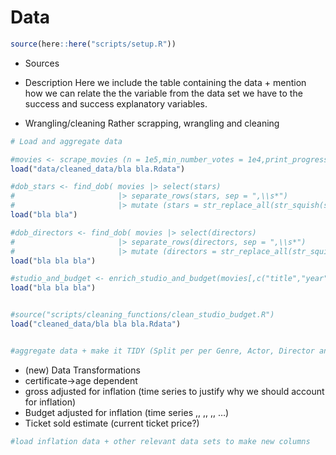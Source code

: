 # Data

```r
source(here::here("scripts/setup.R"))
```

* Sources
* Description
Here we include the table containing the data + mention how we can relate the the variable from the data set we have to the success and success  explanatory variables.



* Wrangling/cleaning
Rather scrapping, wrangling and cleaning


```r
# Load and aggregate data

#movies <- scrape_movies (n = 1e5,min_number_votes = 1e4,print_progress =TRUE)
load("data/cleaned_data/bla bla.Rdata")

#dob_stars <- find_dob( movies |> select(stars)
#                       |> separate_rows(stars, sep = ",\\s*")
#                       |> mutate (stars = str_replace_all(str_squish(stars),"\\s+","_")))
load("bla bla")

#dob_directors <- find_dob( movies |> select(directors)
#                       |> separate_rows(directors, sep = ",\\s*")
#                       |> mutate (directors = str_replace_all(str_squish(directors),"\\s+","_")))
load("bla bla bla")

#studio_and_budget <- enrich_studio_and_budget(movies[,c("title","year")])
load("bla bla bla")


#source("scripts/cleaning_functions/clean_studio_budget.R")
load("cleaned_data/bla bla bla.Rdata")


#aggregate data + make it TIDY (Split per per Genre, Actor, Director and Studio)


```



* (new) Data Transformations
- certificate->age dependent
- gross adjusted for inflation (time series to justify why we should account for inflation) 
- Budget adjusted for inflation (time series ,, ,, ,, ...)
- Ticket sold estimate (current ticket price?)



```r
#load inflation data + other relevant data sets to make new columns



```

